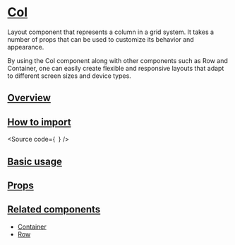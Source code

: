 

<Meta of={Stories} />

# [Col](#col)

Layout component that represents a column in a grid system.
It takes a number of props that can be used to customize its behavior and appearance.

By using the Col component along with other components such as Row and Container,
one can easily create flexible and responsive layouts that adapt to different screen sizes and device types.

## [Overview](#overview)

## [How to import](#how-to-import)

<Source
  code={`
`}
/>

## [Basic usage](#basic-usage)

<Canvas of={Stories.Base} />

## [Props](#props)

<ArgTypes of={Stories} />

## [Related components](#related-components)

- [Container](?path=/docs/components-core-layout-fluid-container--docs)
- [Row](?path=/docs/components-core-layout-fluid-row--docs)
